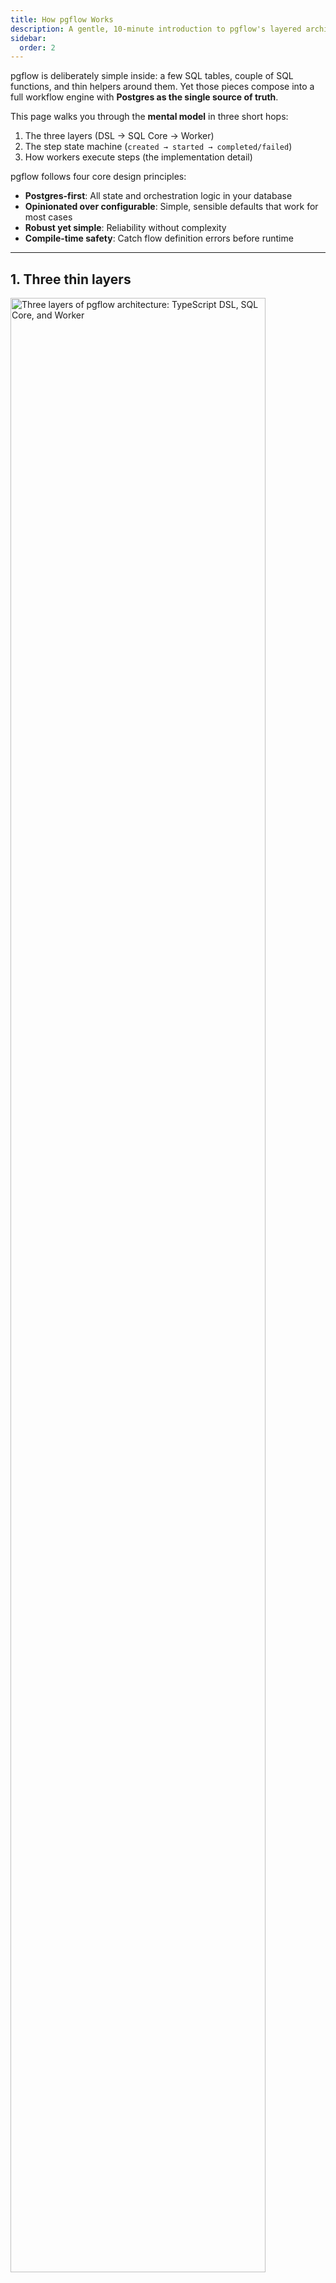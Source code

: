```yaml
---
title: How pgflow Works
description: A gentle, 10-minute introduction to pgflow's layered architecture, state model, and execution cycle
sidebar:
  order: 2
---
```



pgflow is deliberately simple inside:
a few SQL tables, couple of SQL functions, and thin helpers around them.
Yet those pieces compose into a full workflow engine with **Postgres as the single source of truth**.

This page walks you through the **mental model** in three short hops:

1. The three layers (DSL → SQL Core → Worker)
2. The step state machine (`created → started → completed/failed`)
3. How workers execute steps (the implementation detail)

pgflow follows four core design principles:
- **Postgres-first**: All state and orchestration logic in your database
- **Opinionated over configurable**: Simple, sensible defaults that work for most cases
- **Robust yet simple**: Reliability without complexity
- **Compile-time safety**: Catch flow definition errors before runtime

---

## 1. Three thin layers

<img src="/diagrams/three-layers.svg" alt="Three layers of pgflow architecture: TypeScript DSL, SQL Core, and Worker" width="90%" />

Layer cheat-sheet:

| Layer | What it does | Lives where |
|-------|--------------|-------------|
| **TypeScript DSL** | Describe the flow shape with full type inference | Your repo |
| **SQL Core** | Owns all **state** & orchestration logic | A handful of Postgres tables + functions |
| **Worker** | Executes user code, then **reports back** | Edge Function by default (but can be anything) |

<Aside type="tip" title="Swap the Worker if you like">
Edge Worker is just a convenience wrapper.
Any process that can *call* `poll_for_tasks` and later *call* `complete_task` (or `fail_task`) will work.
This modular design lets you use pgflow with any runtime environment that can connect to Postgres.
</Aside>

---

## 2. All state lives in SQL 📊

pgflow uses two categories of tables:

**Definition tables:**
- `flows` - Workflow identities and global options
- `steps` - DAG nodes with option overrides
- `deps` - DAG edges between steps

**Runtime tables:**
- `runs` - One row per workflow execution
- `step_states` - Tracks each step's **status and dependencies**
- `step_tasks` - Execution units for step processing (implementation detail)

Because updates happen **inside the same transaction** that handles the queue message, pgflow gets ACID guarantees "for free".

---

## 3. Steps drive your workflow

A workflow run completes when every step reaches a terminal status. Each step in `pgflow.step_states` follows this lifecycle:

```
created → started → completed
                  ↘ failed
```

- **created**: Step exists but dependencies aren't met yet
- **started**: All dependencies complete, step is executing
- **completed/failed**: Step has finished

When you call `pgflow.start_flow()`, you only see step progression. That's the main mental model.

### How workers execute steps

Behind the scenes, when a step becomes ready, workers handle the execution through a simple 3-call sequence:

1. `read_with_poll` → locks queue messages  
2. `start_tasks` → marks task started, builds input  
3. `complete_task/fail_task` → finishes task, moves step forward

<Aside type="note" title="Implementation detail">
If you're just calling `start_flow()` and checking results, you don't need to know about this coordination. It's handled automatically by pgflow's SQL Core.
</Aside>

:::note[Looks just like "queue-of-queues"]
If you ever wrote code that:

```pseudo
job = dequeue()
process(job)
enqueue(next_job)
```

...then you already understand pgflow.

The SQL Core simply **wraps** that pattern so you stop rewriting it.
:::

---

## 4. Ultra-short example (2 sequential steps)

### Flow definition

```typescript title="supabase/functions/_flows/greet_user.ts" "\"full_name\"" "input.full_name"
import { Flow } from "npm:@pgflow/dsl";

type Input = { first: string; last: string };

export default new Flow<Input>({ slug: "greet_user" })
  .step(
    { slug: "full_name" },
    (input) => `${input.run.first} ${input.run.last}` // return type inferred
  )
  .step(
    { slug: "greeting", dependsOn: ["full_name"] },
    (input) => `Hello, ${input.full_name}!` // safe access, full IntelliSense
  );
```

### What the compiler generates

```sql
SELECT pgflow.create_flow('greet_user');
SELECT pgflow.add_step('greet_user', 'full_name');
SELECT pgflow.add_step('greet_user', 'greeting', ARRAY['full_name']);
```

No boilerplate, no hand-written DAG SQL.

---

## 5. Type safety from end to end

Only the **initial input type** is annotated (`Input`).
Every other type is **inferred**:

- Return type of `full_name` ➜ becomes `input.full_name` type
- The compiler prevents you from referencing `input.summary` if it does not exist
- Refactors propagate instantly—change one handler's return type, dependent steps turn red in your IDE

<Aside type="note">
This eliminates a whole class of runtime bugs: accessing data that will never be produced.
</Aside>

When a step executes, its input combines the flow input with outputs from dependencies:

```json
// If 'greeting' depends on 'full_name', its input looks like:
{
  "run": { "first": "Jane", "last": "Doe" },
  "full_name": "Jane Doe"
}
```

---

## 6. Why the three-layer design is liberating

Because *all* orchestration lives in the SQL Core:

- Workers are **stateless** – they can crash or scale horizontally
- You can mix & match: one flow processed by Edge Functions, another by a Rust service
- Observability is trivial—`SELECT * FROM pgflow.runs` is your dashboard

The modular design means:
- **Any worker** can process any flow (workers just call SQL functions)
- **Automatic retries** with exponential backoff for transient failures
- **Horizontal scaling** with multiple worker instances
- **Zero vendor lock-in** – swap the worker layer anytime

---

## Recap

1. **Three simple layers** keep concerns separate.
2. **All state** is in Postgres tables—easy to query, backup, and reason about.
3. **Two SQL functions** (`poll_for_tasks`, `complete_task` / `fail_task`) advance the graph transactionally.
4. The model feels like "a job queue that enqueues the next job", but pgflow does the wiring.
5. **Type inference** guarantees that every step only consumes data that actually exists.

You now have the core mental model needed for the rest of the docs—no more than ten minutes well spent 🚀
